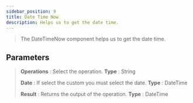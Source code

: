 ```yaml
---
sidebar_position: 9
title: Date Time Now
description: Helps us to get the date time.
---
```

> The DateTimeNow component helps us to get the date time.

## Parameters

> **Operations** : Select the operation. **Type** : String
>
> **Date** : If select the custom you must select the date. **Type** : DateTime
>
> **Result** : Returns the output of the operation. **Type** : DateTime